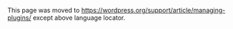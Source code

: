 {{Languages|
{{en|Managing Plugins}}
{{ru|Управление плагинами}}
{{fr|Gestion de Plugins}}
{{ja|Managing_Plugins}}
{{pt-br|Gerenciando Plugins}}
{{zh-cn|管理插件}}
{{el|Διαχείριση_Προσθέτων}}
}}

This page was moved to https://wordpress.org/support/article/managing-plugins/ except above language locator.
<!--

__TOC__
[[Plugins|WordPress Plugins]] are composed of PHP scripts that extend the functionality of WordPress. They offer new additions to your blog that either enhance features that were already available or add otherwise unavailable new features to your site.

The majority of WordPress users don't require Plugins, or only require a few, such as Plugins dealing with comment spam or customized post listings. Other users enjoy the varied options Plugins provide such as frequently updated weather reports, post word counts, rating systems, and more. WordPress Plugins are optional, based upon the needs of the user, and thus they are not incorporated into the core of WordPress.

Plugins available via the [http://wordpress.org/plugins/ WordPress Plugins Directory] site are designed by volunteers and are usually free to the public. WordPress Plugins hosted in the WordPress Plugins Directory are considered thoroughly tested and "safe." Remember, WordPress Plugins are the responsibility of the author and the user, and they are typically works-in-progress as WordPress grows and expands.

If you want to develop your own Plugins, there is a comprehensive list of resources at [[Plugin Resources]].

==Finding Plugins==

You can find WordPress Plugins in the [[Administration Screens]] > [[Administration Screens#Plugins|Plugins]] > [[Plugins Add New Screen|Add New]] screen, or directly via the [http://wordpress.org/plugins/ WordPress Plugins Directory].

==Plugin Compatibility and Updates==
Check the WordPress Plugin listing on the '''[[Administration Screens#Plugins|Plugins List]]''' on your WordPress site, or on the [http://wordpress.org/plugins/ WordPress Plugins Directory] to determine compatibility and if updates are available. 

If a WordPress Plugin update is available, it will be shown on the Dashboard screen, an alert on the Plugin's menu title, and on the Plugin List. Follow the instructions to update the Plugin.

If a WordPress Plugin is not compatible or updated for the next release of WordPress, contact the Plugin author directly for information on the next update and compatibility issues.

==Installing Plugins==

===Automatic Plugin Installation===

[[Image:plugins.png|right|thumb|WordPress Plugins Screen]]To add a WordPress Plugin using the [[Administration Screens#Add New Plugins|built-in plugin installer]]:
# Go to '''[[Administration Screens#Plugins|Plugins]] > [[Plugins Add New Screen|Add New]]'''.
# Type in the name of the WordPress Plugin or descriptive keyword, author, or tag in '''Search Plugins''' box or click a tag link below the screen.
# Find the WordPress Plugin you wish to install. 
## Click '''Details''' for more information about the Plugin and instructions you may wish to print or save to help setup the Plugin.
## Click '''Install Now''' to install the WordPress Plugin.
# The resulting installation screen will list the installation as successful or note any problems during the install. 
# If successful, click '''Activate Plugin''' to activate it, or '''Return to Plugin Installer''' for further actions.

Some WordPress Plugins require more steps to customize them. The '''Details''' ReadMe file should contain step-by-step instructions. After installation, this information is available on the Plugins Screen for each Plugin. If you are having problems with a WordPress Plugin, see the [[#Troubleshooting|Troubleshooting section]].

For information on how to install a WordPress Plugin manually, see our [[#Manual Plugin Installation|manual installation guides]] below.

===Manual Plugin Installation===

Manual WordPress Plugin installation is commonly done in two ways. Either by uploading by FTP or uploading directly to WordPress by Zip archive. See our guides for each below.

* [[#Manual Plugin Installation by FTP|Manual Plugin Installation by FTP]]
* [[#Manual Plugin Installation by Uploading a Zip Archive|Manual Plugin Installation by Uploading a Zip Archive]]


===Manual Plugin Installation by FTP===

There are a few cases when manually installing a WordPress Plugin is appropriate.

* If you wish to control the placement and the process of installing a WordPress Plugin.
* If your server does not permit automatic installation of a WordPress Plugin. 
* The WordPress Plugin is not in the WordPress Plugins Directory. 

Installation of a WordPress Plugin manually requires FTP familiarity and the awareness that you may put your site at risk if you install a WordPress Plugin incompatible with the current version or from an unreliable source. 

Backup your site completely before proceeding.

To install a WordPress Plugin manually:
# Download your WordPress Plugin to your desktop.
# If downloaded as a zip archive, extract the Plugin folder to your desktop.
# Read through the "readme" file thoroughly to ensure you follow the installation instructions. 
# With your FTP program, upload the Plugin folder to the <tt>wp-content/plugins</tt> folder in your WordPress directory online.
# Go to '''[[Administration Screens#Plugins|Plugins]]''' screen and find the newly uploaded Plugin in the list.
# Click '''Activate''' to activate it.

Check the '''Details''' readme file for customization and further instructions.


===Manual Plugin Installation by Uploading a Zip Archive===

In cases for custom, premium, or when you have a local copy of a WordPress Plugin as a Zip Archive, those Plugins can be uploaded to WordPress directly.

* Your WordPress Plugin must be in the Zip Archive Format.
* Your server must support automatic installation.
* This method is not supported for Must-use WordPress Plugins.
* The WordPress Plugin is not in the WordPress Plugins Directory.

Backup your site completely before proceeding.

To install a WordPress Plugin manually by zip archive upload:
# Go to '''[[Administration Screens#Plugins|Plugins]] > [[Plugins Add New Screen|Add New]]'''.
# Click '''Upload Plugin''' to display the WordPress Plugin upload field.
# Click '''Choose File''' to navigate your local file directory.
# Select the WordPress Plugin zip archive you wish to upload and install.
# Click '''Install Now''' to install the WordPress Plugin.
# The resulting installation screen will list the installation as successful or note any problems during the install. 
# If successful, click '''Activate Plugin''' to activate it, or '''Return to Plugin Installer''' for further actions.

==Plugin Favorites==

The ability to favorite a plugin was added to the WordPress Plugins Directory in 2012. WordPress [[Version 3.5]] introduced the ability to display and easily install a user's favorite plugins from the [[Plugins Add New Screen|Add New plugins]] page of the dashboard.

===WordPress Plugins Directory===

[[Image:FavoritedPlugin.jpg|right|thumb|A favorite plugin in WordPress Plugins Directory]]To favorite a plugin:
# You must be logged in to the [http://wordpress.org/plugins/ WordPress Plugins Directory]
# While you are viewing a plugin's page, click the <b>Favorite</b> link below the plugin's download button.

Once you have favorited a plugin, it will show up in your public profile, as well as your rating of the plugin, if applicable.

===Installing Favorite Plugins===

[[Image:FavoritesInDashboard.jpg|right|thumb|Viewing a user's favorite plugins in the dashboard]]To install plugins from a user's list of favorites within the WordPress dashboard:
# Go to '''[[Administration Screens#Plugins|Plugins]] > [[Plugins Add New Screen|Add New]]'''.
# Under '''Favorites''', type in the WordPress.org username of the user who's favorites you would like to install and click '''Get Favorites'''.
# Follow the '''[[#Installing_Plugins|Installing Plugins]]''' above to install the plugins you would like.

==Troubleshooting==

Occasionally, a WordPress Plugin may not work as expected, or at all, or conflict with another WordPress Plugin. 

# Check you've followed the instructions included with the WordPress Plugin exactly.
# Check that the Plugin has been activated in your [[Administration Screens#Plugins|Plugin Screen]] of your Administration Screens.
# Deactivate and re-activate the Plugin to see if this makes it work.
# Search the [http://www.wordpress.org/support WordPress Support Forums] for the name of the Plugin and keywords associated with the problem you are experiencing.
# Check the [http://wordpress.org/plugins/ WordPress Plugins Directory] for the notes on the Plugin and links to issues reported in the Forums.
# Go to the website of the Plugin author and check their blog and Plugin page for known issues or advice.
# Search the web with the name of the Plugin and keywords associated with the trouble.
# Post a question on the [http://www.wordpress.org/support WordPress Support Forums] with the name of the Plugin and specific problems in the title. For advice on how to improve your chances of getting help, see [[Finding WordPress Help]].
# If the problem persists and you cannot seem to solve it, check to see if there are any similar WordPress Plugins that you can try instead.
# Try the following tips below for troubleshooting the problem yourself if you have no fear of going "under the hood."

===Advanced Troubleshootings===

If you are experiencing problems with a Plugin you installed or one that stopped working after upgrades, the following are the steps you need to take to troubleshoot the Plugin:

# If you manually installed the Plugin, use your FTP program to delete the Plugin folder/files and upload it again.
# If you made changes to the WordPress Theme [[Templates|template files]] to add the Plugin's code or customization, make sure they are correct, spelled right (including letter case), and placed in the appropriate place, e.g., within the [[The Loop|WordPress Loop]] or outside of it.
# Check that you uploaded the file to the Plugins folder under <tt>wp-content</tt>. If you are uploading a new version to replace the old, delete the old version prior to uploading the new one.
# If the Plugin does not appear in the Plugins List, view the Plugin's main file in the [[Plugins_Editor_Screen|Plugin Editor]] to ensure the [[#Plugin Management|Plugin's header text]] exists and is properly formed.
# If you're using a custom WordPress Theme, try using one of the default WordPress Themes to see if your issue is Theme related. If it is, contact the Theme developer for assistance.
# Deactivate all your Plugins to ensure they're not causing the problem. Reactivate the problematic one. If it works, there may be a conflict. Activate the others one-by-one and test the site to see if the problem ceases or returns, which may indicate the conflicting plugin.

==Uninstalling Plugins==

To uninstall a WordPress Plugin:

# Go to '''[[Administration Screens#Plugins|Plugins]]''' screen.
# Find the Plugin you wish to deactivate and uninstall.
# Click '''Deactivate'''.

The Plugin will initiate the deactivation. 

Most WordPress Plugins have an option to completely uninstall themselves, though not all. If you wish to remove a WordPress Plugin permanently: 

# Check the WordPress Plugin instructions in the '''Details''' readme file on how to properly uninstall the Plugin. 
# If the WordPress Plugin required the addition of code to the WordPress Theme, manually edit the Theme files to remove it. 
# Deactivate the Plugin and remove it manually through your FTP program.
## Login to the site via your FTP Program.
## Go to the WordPress Plugins Directory and find where the Plugin is installed.
## Delete the WordPress Plugin folder and/or files from your server. 

== WordPress Plugin Tips ==

The following are WordPress Plugin tips and techniques for advanced users and developers.

=== Plugin Management===

Plugins are managed from the [[Plugins_Screen|Plugins Screen]] in the [[Administration Screens]] of your WordPress site. All Plugins listed on this screen are found in your <tt>wp-content/plugins</tt> directory. Each Plugin has a description in its header section of what it does, an author and website to refer to, and a version number. If you do not see the Plugin in the list of installed Plugins, most likely it is missing the [[Writing a Plugin#File Headers|"File Header"]]:

<pre>
<?php
/*
Plugin Name: Magic Plugin
Plugin URI: http://example.com/magic-plugin
Description: Magic Plugin performs magic
Version: 2.3
Author: Mr. Magic
Author URI: http://example.com/
*/</pre>

The header section defines:

; Plugin Name : Shows the Plugin's name, and links to the Plugin's website if one is provided. Plugins listed in '''bold''' are currently active.
; Version : The version number of the Plugin.
; Description : The author's description of what the Plugin does and who authored the Plugin.
; Action : Allows you to activate, deactivate, or edit the Plugin.
; New version available : If a newer version of a Plugin is available in the [http://wordpress.org/plugins/ WordPress Plugins Directory] a message will display along with a link to the location to download that new version.

=== Theme Changes ===

Most WordPress Plugins no longer require direct modification to a WordPress Theme. If you are using a WordPress Plugin that does require direct modification, you need to know:

# Updates to the WordPress Theme may remove the Plugin modification code. Use a Child Theme or make notes to remind yourself to re-add the Plugin code to the updated Theme.
# If you change Themes, these changes will not carry over automatically to the new Theme. You will need to copy or add them manually to the new WordPress Theme, even if you use a Child Theme as the Child Theme is not associated with the new Theme.
# Upgrading WordPress may make changes to the code which could conflict with your WordPress Theme modifications. Use a Child Theme or manually check the Plugin's code to ensure it is still active.

===Must-Use Plugins===
If you are using the Multisite version of WordPress, [[Must Use Plugins]] are special WordPress Plugins installed in a special directory next to the normal /plugins/ dir (/mu-plugins/). They are 'must-use' because once their file is placed in the /mu-plugins/ directory they are instantly activated and cannot be de-activated using the [[Plugins_Screen|Plugins Screen]]. 

Must-use Plugins are useful for installing WordPress Plugins on all sites in a Multisite installation to make WordPress Plugins' functionalities available across the entire blog network. They are loaded before normal Plugins by PHP, which means that code and hooked-functions registered in a must-use Plugin can be assumed available to all other Plugins. 

See [[Must Use Plugins]] and [[Create A Network]] for more details.

=== Hiding Plugins When Deactivated ===

When activated, some WordPress Plugins add tags to the template files. Upon such a Plugin's deactivation, these tags may remain in place and can affect the look and/or functionality of the Theme, resulting in errors or even failures to load. It is therefore imperative to prevent the Plugin from being detected and used if it is deactivated.

To determine if such a condition exists, you can add some PHP code to the template file where the Plugin was used, and perform a simple <tt>function_exists()</tt> check. To do so, add the code in the example below and configure it for the function you'd like to check. Then upload the modified template to your WordPress Content folder.

The <tt>if (function_exists())</tt> checks for the Plugin, and if it exists (activated or not), it will use it. If it returns <tt>FALSE</tt> or "not found", it will ignore the Plugin tag and continue loading the page.
<pre>
<?php
if (function_exists('FUNCTION NAME')) {
 FUNCTION_NAME();
}
?>
</pre>

This example Plugin uses a function called <tt>alex_get_shoutbox()</tt> to print out its contents. 
<pre>
<?php
if (function_exists('alex_get_shoutbox')) {
 alex_get_shoutbox();
}
?>
</pre>

==Developing Plugins==

Once you start using WordPress Plugins, you sometimes wonder how you ever got along without them. If you have knowledge of PHP, you can develop your own Plugins, and there is a comprehensive list of resources at [[Plugin Resources]] to get you started.
[[Category:Getting Started]]
[[Category:Plugins]]
[[Category:Advanced Topics]]
[[Category:Troubleshooting]]
[[Category:UI Link]]
-->